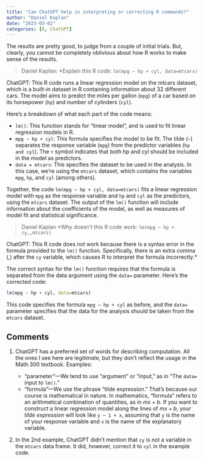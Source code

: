 ```yaml
---
title: "Can ChatGPT help in interpreting or correcting R commands?"
author: "Daniel Kaplan"
date: "2023-03-02"
categories: [R, ChatGPT]
---
```


The results are pretty good, to judge from a couple of initial trials. But, clearly, you cannot be completely oblivious about how R works to make sense of the results.


> Daniel Kaplan: *Explain this R code: `lm(mpg ~ hp + cyl, data=mtcars)`

ChatGPT: This R code runs a linear regression model on the mtcars dataset, which is a built-in dataset in R containing information about 32 different cars. The model aims to predict the miles per gallon (`mpg`) of a car based on its horsepower (`hp`) and number of cylinders (`cyl`).

Here's a breakdown of what each part of the code means:

- `lm()`: This function stands for "linear model", and is used to fit linear regression models in R.
- `mpg ~ hp + cyl`: This formula specifies the model to be fit. The tilde (`~`) separates the response variable (`mpg`) from the predictor variables (`hp and cyl`). The `+` symbol indicates that both hp and cyl should be included in the model as predictors.
- `data = mtcars`: This specifies the dataset to be used in the analysis. In this case, we're using the `mtcars` dataset, which contains the variables `mpg`, `hp`, and `cyl` (among others).

Together, the code `lm(mpg ~ hp + cyl, data=mtcars)` fits a linear regression model with `mpg` as the response variable and `hp` and `cyl` as the predictors, using the `mtcars` dataset. The output of the `lm()` function will include information about the coefficients of the model, as well as measures of model fit and statistical significance.


> Daniel Kaplan *Why doesn't this R code work: `lm(mpg ~ hp + cy,,mtcars)`

ChatGPT: This R code does not work because there is a syntax error in the formula provided to the `lm()` function. Specifically, there is an extra comma (,) after the `cy` variable, which causes R to interpret the formula incorrectly.*

The correct syntax for the `lm()` function requires that the formula is separated from the data argument using the `data=` parameter. Here's the corrected code:

```r
lm(mpg ~ hp + cyl, data=mtcars)
```
This code specifies the formula `mpg ~ hp + cyl` as before, and the `data=` parameter specifies that the data for the analysis should be taken from the `mtcars` dataset.

## Comments

1. ChatGPT has a preferred set of words for describing computation. All the ones I see here are legitimate, but they don't reflect the usage in the Math 300 textbook. Examples:

    - "parameter"---We tend to use "argument" or "input," as in "The `data=` input to `lm()`."
    - "formula"---We use the phrase "tilde expression." That's because our course is mathematical in nature. In mathematics, "formula" refers to an arithmetical combination of quantities, as in $mx + b$. If you want to construct a linear regression model along the lines of $mx + b$, your *tilde expression* will look like `y ~ 1 + x`, assuming that `y` is the name of your response variable and `x` is the name of the explanatory variable. 

2. In the 2nd example, ChatGPT didn't mention that `cy` is not a variable in the `mtcars` data frame. It did, however, correct it to `cyl` in the example code.

